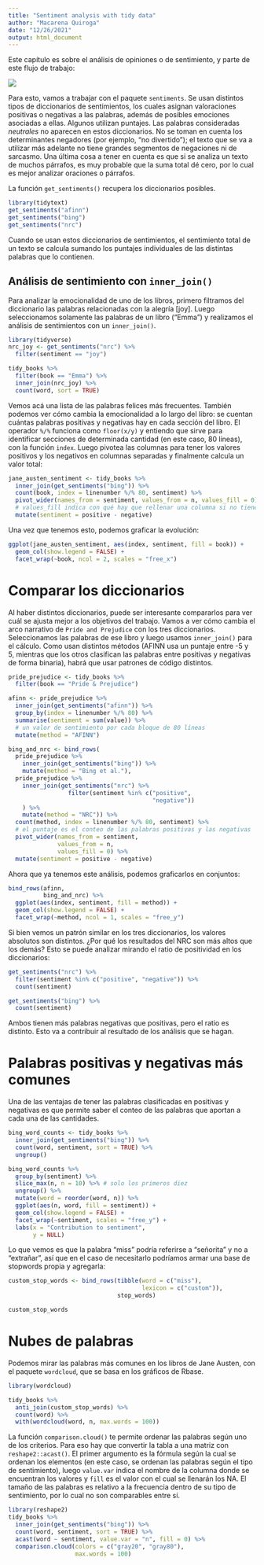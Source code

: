 ```yaml
---
title: "Sentiment analysis with tidy data"
author: "Macarena Quiroga"
date: "12/26/2021"
output: html_document
---
```


Este capítulo es sobre el análisis de opiniones o de sentimiento, y parte de este flujo de trabajo: 

![](https://www.tidytextmining.com/images/tmwr_0201.png)

Para esto, vamos a trabajar con el paquete `sentiments`. Se usan distintos tipos de diccionarios de sentimientos, los cuales asignan valoraciones positivas o negativas a las palabras, además de posibles emociones asociadas a ellas. Algunos utilizan puntajes. Las palabras consideradas *neutrales* no aparecen en estos diccionarios. No se toman en cuenta los determinantes negadores (por ejemplo, "no divertido"); el texto que se va a utilizar más adelante no tiene grandes segmentos de negaciones ni de sarcasmo. Una última cosa a tener en cuenta es que si se analiza un texto de muchos párrafos, es muy probable que la suma total dé cero, por lo cual es mejor analizar oraciones o párrafos.

La función `get_sentiments()` recupera los diccionarios posibles. 
```r
library(tidytext)
get_sentiments("afinn")
get_sentiments("bing")
get_sentiments("nrc") 
```
Cuando se usan estos diccionarios de sentimientos, el sentimiento total de un texto se calcula sumando los puntajes individuales de las distintas palabras que lo contienen. 

## Análisis de sentimiento con `inner_join()`

Para analizar la emocionalidad de uno de los libros, primero filtramos del diccionario las palabras relacionadas con la alegría [joy]. Luego seleccionamos solamente las palabras de un libro ("Emma") y realizamos el análisis de sentimientos con un `inner_join()`.
```r
library(tidyverse)
nrc_joy <- get_sentiments("nrc") %>% 
  filter(sentiment == "joy")

tidy_books %>%
  filter(book == "Emma") %>%
  inner_join(nrc_joy) %>%
  count(word, sort = TRUE)
```

Vemos acá una lista de las palabras felices más frecuentes. También podemos ver cómo cambia la emocionalidad a lo largo del libro: se cuentan cuántas palabras positivas y negativas hay en cada sección del libro. El operador `%/%` funciona como `floor(x/y)` y entiendo que sirve para identificar secciones de determinada cantidad (en este caso, 80 líneas), con la función `index`. Luego pivotea las columnas para tener los valores positivos y los negativos en columnas separadas y finalmente calcula un valor total:

```r
jane_austen_sentiment <- tidy_books %>%
  inner_join(get_sentiments("bing")) %>%
  count(book, index = linenumber %/% 80, sentiment) %>%
  pivot_wider(names_from = sentiment, values_from = n, values_fill = 0) %>% 
  # values_fill indica con qué hay que rellenar una columna si no tiene datos
  mutate(sentiment = positive - negative)
```

Una vez que tenemos esto, podemos graficar la evolución:
```r
ggplot(jane_austen_sentiment, aes(index, sentiment, fill = book)) +
  geom_col(show.legend = FALSE) +
  facet_wrap(~book, ncol = 2, scales = "free_x")
```

# Comparar los diccionarios

Al haber distintos diccionarios, puede ser interesante compararlos para ver cuál se ajusta mejor a los objetivos del trabajo. Vamos a ver cómo cambia el arco narrativo de `Pride and Prejudice` con los tres diccionarios. Seleccionamos las palabras de ese libro y luego usamos `inner_join()` para el cálculo. Como usan distintos métodos (AFINN usa un puntaje entre -5 y 5, mientras que los otros clasifican las palabras entre positivas y negativas de forma binaria), habrá que usar patrones de código distintos.

```r
pride_prejudice <- tidy_books %>% 
  filter(book == "Pride & Prejudice")

afinn <- pride_prejudice %>% 
  inner_join(get_sentiments("afinn")) %>% 
  group_by(index = linenumber %/% 80) %>% 
  summarise(sentiment = sum(value)) %>% 
  # un valor de sentimiento por cada bloque de 80 líneas
  mutate(method = "AFINN")

bing_and_nrc <- bind_rows(
  pride_prejudice %>% 
    inner_join(get_sentiments("bing")) %>%
    mutate(method = "Bing et al."),
  pride_prejudice %>% 
    inner_join(get_sentiments("nrc") %>% 
                 filter(sentiment %in% c("positive", 
                                         "negative"))
    ) %>%
    mutate(method = "NRC")) %>%
  count(method, index = linenumber %/% 80, sentiment) %>%
  # el puntaje es el conteo de las palabras positivas y las negativas
  pivot_wider(names_from = sentiment,
              values_from = n,
              values_fill = 0) %>% 
  mutate(sentiment = positive - negative)
```

Ahora que ya tenemos este análisis, podemos graficarlos en conjuntos:

```r
bind_rows(afinn, 
          bing_and_nrc) %>%
  ggplot(aes(index, sentiment, fill = method)) +
  geom_col(show.legend = FALSE) +
  facet_wrap(~method, ncol = 1, scales = "free_y")
```
Si bien vemos un patrón similar en los tres diccionarios, los valores absolutos son distintos. ¿Por qué los resultados del NRC son más altos que los demás? Esto se puede analizar mirando el ratio de positividad en los diccionarios:

```r
get_sentiments("nrc") %>% 
  filter(sentiment %in% c("positive", "negative")) %>% 
  count(sentiment)

get_sentiments("bing") %>% 
  count(sentiment)
```
Ambos tienen más palabras negativas que positivas, pero el ratio es distinto. Esto va a contribuir al resultado de los análisis que se hagan.

# Palabras positivas y negativas más comunes

Una de las ventajas de tener las palabras clasificadas en positivas y negativas es que permite saber el conteo de las palabras que aportan a cada una de las cantidades.

```r
bing_word_counts <- tidy_books %>%
  inner_join(get_sentiments("bing")) %>%
  count(word, sentiment, sort = TRUE) %>%
  ungroup()

bing_word_counts %>%
  group_by(sentiment) %>%
  slice_max(n, n = 10) %>% # solo los primeros diez
  ungroup() %>%
  mutate(word = reorder(word, n)) %>%
  ggplot(aes(n, word, fill = sentiment)) +
  geom_col(show.legend = FALSE) +
  facet_wrap(~sentiment, scales = "free_y") +
  labs(x = "Contribution to sentiment",
       y = NULL)
```

Lo que vemos es que la palabra "miss" podría referirse a "señorita" y no a "extrañar", así que en el caso de necesitarlo podríamos armar una base de stopwords propia y agregarla:

```r
custom_stop_words <- bind_rows(tibble(word = c("miss"),  
                                      lexicon = c("custom")), 
                               stop_words)

custom_stop_words
```

# Nubes de palabras

Podemos mirar las palabras más comunes en los libros de Jane Austen, con el paquete `wordcloud`, que se basa en los gráficos de Rbase.
```r
library(wordcloud)

tidy_books %>%
  anti_join(custom_stop_words) %>%
  count(word) %>%
  with(wordcloud(word, n, max.words = 100))
```
La función `comparison.cloud()` te permite ordenar las palabras según uno de los criterios. Para eso hay que convertir la tabla a una matriz con `reshape2::acast()`. El primer argumento es la fórmula según la cual se ordenan los elementos (en este caso, se ordenan las palabras según el tipo de sentimiento), luego `value.var` indica el nombre de la columna donde se encuentran los valores y `fill` es el valor con el cual se llenarán los NA. El tamaño de las palabras es relativo a la frecuencia dentro de su tipo de sentimiento, por lo cual no son comparables entre sí.
```r
library(reshape2)
tidy_books %>%
  inner_join(get_sentiments("bing")) %>%
  count(word, sentiment, sort = TRUE) %>%
  acast(word ~ sentiment, value.var = "n", fill = 0) %>%
  comparison.cloud(colors = c("gray20", "gray80"),
                   max.words = 100)
```

